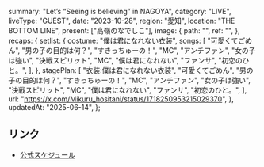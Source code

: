   summary: "Let’s “Seeing is believing” in NAGOYA",
  category: "LIVE",
  liveType: "GUEST",
  date: "2023-10-28",
  region: "愛知",
  location: "THE BOTTOM LINE",
  present: ["高嶺のなでしこ"],
  image: {
    path: "",
    ref: "",
  },
  recaps: {
    setlist: {
      costume: "僕は君になれない衣装",
      songs: [
        "可愛くてごめん",
        "男の子の目的は何？",
        "すきっちゅーの！",
        "MC",
        "アンチファン",
        "女の子は強い",
        "決戦スピリット",
        "MC",
        "僕は君になれない",
        "ファンサ",
        "初恋のひと。",
      ],
    },
    stagePlan: [
      "衣装:僕は君になれない衣装",
      "可愛くてごめん",
      "男の子の目的は何？",
      "すきっちゅーの！",
      "MC",
      "アンチファン",
      "女の子は強い",
      "決戦スピリット",
      "MC",
      "僕は君になれない",
      "ファンサ",
      "初恋のひと。",
    ],
    url: "https://x.com/Mikuru_hositani/status/1718250953215029370",
  },
  updatedAt: "2025-06-14",
};

## リンク

- [公式スケジュール](https://takanenonadeshiko.jp/?p=1427)
